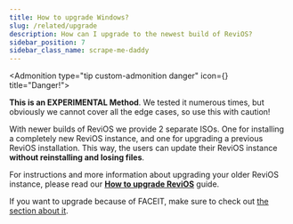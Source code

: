 ```yaml
---
title: How to upgrade Windows?
slug: /related/upgrade
description: How can I upgrade to the newest build of ReviOS?
sidebar_position: 7
sidebar_class_name: scrape-me-daddy
---
```



<Admonition type="tip custom-admonition danger" icon={<i class="fa-solid fa-hexagon-exclamation fa-lg"></i>} title="Danger!">

  **This is an EXPERIMENTAL Method**. We tested it numerous times, but obviously we cannot cover all the edge cases, so use this with caution!
</Admonition>


With newer builds of ReviOS we provide 2 separate ISOs. One for installing a completely new ReviOS instance, and one for upgrading a previous ReviOS installation. This way, the users can update their ReviOS instance **without reinstalling and losing files**.

For instructions and more information about upgrading your older ReviOS instance, please read our **[How to upgrade ReviOS](/faq/upgrade)** guide.

If you want to upgrade because of FACEIT, make sure to check out [the section about it](/faq/related/faceit).